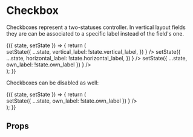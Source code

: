 


<Meta title="Forms/Components/Checkbox" />

# Checkbox

Checkboxes represent a two-statuses controller.
In vertical layout fields they are can be associated to a specific label instead of the field's one.

<Preview>
    <Story name="Default">
        <div className="storybook-container borrow-ui">
            <FormsStoryWrapper initialState={{ vertical_label: true, horizontal_label: true }}>
                {({ state, setState }) => {
                    return (
                        <div style={{ width: 400 }}>
                            <Field label="Checkbox with label on top (vertical)">
                                <Checkbox
                                    checked={state.vertical_label}
                                    onClick={() =>
                                        setState({
                                            ...state,
                                            vertical_label: !state.vertical_label,
                                        })
                                    }
                                />
                            </Field>
                            <Field label="Horizontal label" layout="horizontal">
                                <Checkbox
                                    checked={state.horizontal_label}
                                    onClick={() =>
                                        setState({
                                            ...state,
                                            horizontal_label: !state.horizontal_label,
                                        })
                                    }
                                />
                            </Field>
                            <Field>
                                <Checkbox
                                    label="Checkbox own label"
                                    checked={state.own_label}
                                    onClick={() =>
                                        setState({ ...state, own_label: !state.own_label })
                                    }
                                />
                            </Field>
                        </div>
                    );
                }}
            </FormsStoryWrapper>
        </div>
    </Story>
</Preview>

Checkboxes can be disabled as well:

<Preview>
    <Story name="Disabled Checkbox">
        <div className="storybook-container borrow-ui">
            <FormsStoryWrapper initialState={{ disabled_label: true }}>
                {({ state, setState }) => {
                    return (
                        <div style={{ width: 400 }}>
                            <Field>
                                <Checkbox
                                    label="This is always checked"
                                    checked={state.disabled_label}
                                    disabled={true}
                                    onClick={() =>
                                        setState({ ...state, own_label: !state.own_label })
                                    }
                                />
                            </Field>
                        </div>
                    );
                }}
            </FormsStoryWrapper>
        </div>
    </Story>
</Preview>

## Props

<Props of={Checkbox} />
